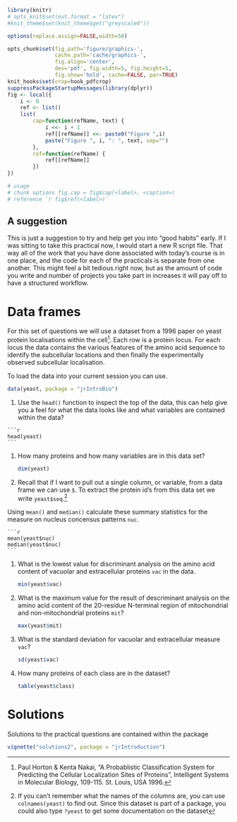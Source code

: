 ```r
library(knitr)
# opts_knit$set(out.format = "latex")
#knit_theme$set(knit_theme$get("greyscale0"))

options(replace.assign=FALSE,width=50)

opts_chunk$set(fig.path='figure/graphics-', 
               cache.path='cache/graphics-', 
               fig.align='center', 
               dev='pdf', fig.width=5, fig.height=5, 
               fig.show='hold', cache=FALSE, par=TRUE)
knit_hooks$set(crop=hook_pdfcrop)
suppressPackageStartupMessages(library(dplyr))
fig <- local({
    i <- 0
    ref <- list()
    list(
        cap=function(refName, text) {
            i <<- i + 1
            ref[[refName]] <<- paste0("Figure ",i)
            paste("Figure ", i, ": ", text, sep="")
        },
        ref=function(refName) {
            ref[[refName]]
        })
})

# usage 
# chunk options fig.cap = fig$cap(<label>, <caption>)
# reference `r fig$ref(<label>)`
```

## A suggestion

This is just a suggestion to try and help get you into "good habits" early. If I was sitting to take this practical now, I would start a new R script file. That way all of the work that you have done associated with today's course is in one place, and the code for each of the practicals is separate from one another. This might feel a bit tedious right now, but as the amount of code you write and number of projects you take part in increases it will pay off to have a structured workflow. 


# Data frames 

For this set of questions we will use a dataset from a 1996 paper on yeast protein localisations within the cell[^1]. Each row is a protein locus. For each locus the data contains the various features of the amino acid sequence to identify the subcellular locations and then finally the experimentally observed subcellular localisation.

To load the data into your current session you can use.

[^1]: Paul Horton & Kenta Nakai, "A Probablistic Classification System for Predicting the Cellular Localization Sites of Proteins", Intelligent Systems in Molecular Biology, 109-115. St. Louis, USA 1996. 

```r
data(yeast, package = "jrIntroBio")
```

(1)  Use the `head()` function to inspect the top of the data, this can help give you a feel for what the data looks like and what variables are contained within the data?

    ```r
    head(yeast)
    ```

(1) How many proteins and how many variables are in this data set?
    
    ```r
    dim(yeast)
    ```

(1) Recall that if I want to pull out a single column, or variable, from a data frame we can use `$`. To extract the protein id's from this data set we write `yeast$seq`.^[If you can't remember what the names of the columns are, you can use `colnames(yeast)` to find out. Since this dataset is part of a package, you could also type `?yeast` to get some documentation on the dataset] 

Using `mean()` and `median()` calculate these summary statistics for the measure on nucleus concensus patterns `nuc`.

    ```r
    mean(yeast$nuc)
    median(yeast$nuc)
    ```

(1) What is the lowest value for discriminant analysis on the amino acid content of vacuolar and extracellular proteins `vac` in the data.

    ```r
    min(yeast$vac)
    ```

(1) What is the maximum value for the result of descriminant analysis on the amino acid content of the 20-residue N-terminal region of mitochondrial and non-mitochondrial proteins `mit`?

    ```r
    max(yeast$mit)
    ```

(1) What is the standard deviation for vacuolar and extracellular measure `vac`?

    ```r
    sd(yeast$vac)
    ```
    
(1) How many proteins of each class are in the dataset?

    ```r
    table(yeast$class)
    ```

# Solutions

Solutions to the practical questions are contained within the package

```r
vignette("solutions2", package = "jrIntroduction")
```




<!-- (1) You can use `table()` on more than one column at once by just adding extra columns as arguments. For example `table(movies$mpaa, movies$Action)` would tell me how many action and non action films there are for each of the mpaa ratings. How many romantic comedy films are there? i.e a 1 in the Romance column and a 1 in the Comedy column? -->

<!--     ```{r} -->
<!--     table(movies$Romance, movies$Comedy) -->
<!--     ``` -->

<!-- (1) When the values are similar in each variable in the table, it can be difficult to tell which dimension (rows or columns) corresponds to which variable. To aid this there is an argument to the `table()` function, `dnn` which allows us to provide a vector of names. Try  -->

<!--     ```{r, echo=TRUE} -->
<!--     table(movies$Romance, movies$Comedy, dnn = c("Romance","Comedy")) -->
<!--     ``` -->
<!-- (1) How many people cast their vote on a film on average? -->

<!--     ```{r} -->
<!--     mean(movies$votes) -->
<!--     ``` -->

